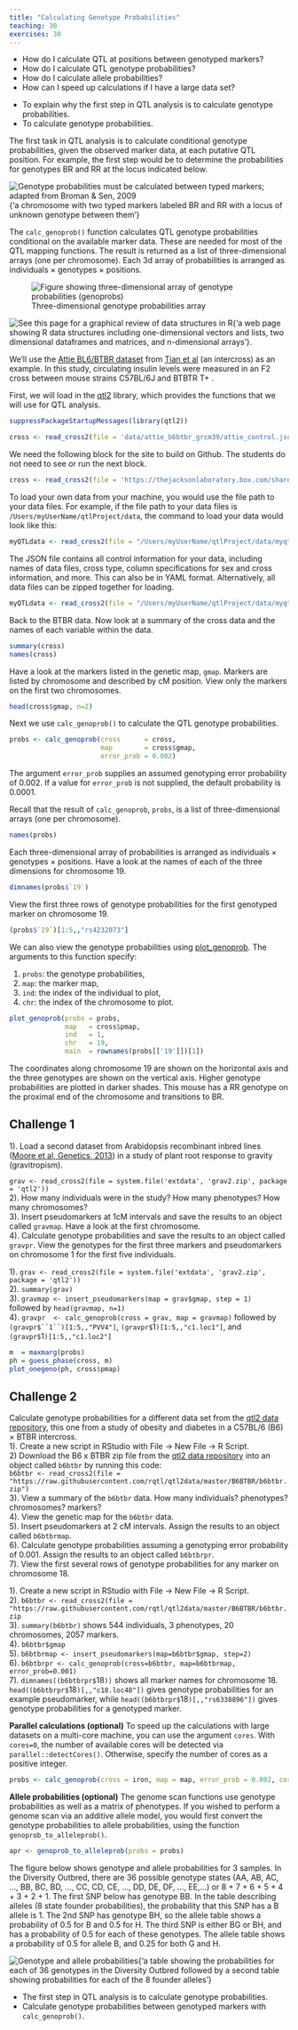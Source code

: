 ```yaml
---
title: "Calculating Genotype Probabilities"
teaching: 30
exercises: 30
---
```


:::::::::::::::::::::::::::::::::::::: questions 

- How do I calculate QTL at positions between genotyped markers?
- How do I calculate QTL genotype probabilities?
- How do I calculate allele probabilities?
- How can I speed up calculations if I have a large data set?

::::::::::::::::::::::::::::::::::::::::::::::::

::::::::::::::::::::::::::::::::::::: objectives

- To explain why the first step in QTL analysis is to calculate genotype 
probabilities.
- To calculate genotype probabilities.

::::::::::::::::::::::::::::::::::::::::::::::::

The first task in QTL analysis is to calculate conditional genotype 
probabilities, given the observed marker data, at each putative QTL position. 
For example, the first step would be to determine the probabilities for 
genotypes BR and RR at the locus indicated below.

![Genotype probabilities must be calculated between typed markers; adapted from Broman & Sen, 2009](fig/unknown_genotype.png){'a chromosome with two typed markers labeled BR and RR with a locus of unknown genotype between them'}

The `calc_genoprob()` function calculates QTL genotype probabilities conditional 
on the available marker data. These are needed for most of the QTL mapping 
functions. The result is returned as a list of three-dimensional arrays 
(one per chromosome). Each 3d array of probabilities is arranged as individuals 
$\times$ genotypes $\times$ positions.

![Three-dimensional genotype probabilities array](fig/threeD_array.png){alt='Figure showing three-dimensional array of genotype probabilities (genoprobs)'}

![See this page for a graphical review of data structures in R](http://venus.ifca.unican.es/Rintro/_images/dataStructuresNew.png){'a web page showing R data structures including one-dimensional vectors and lists, two dimensional dataframes and matrices, and n-dimensional arrays'}.  

We'll use the
[Attie BL6/BTBR dataset](https://thejacksonlaboratory.box.com/shared/static/svw7ivp5hhmd7vb8fy26tc53h7r85wez.zip)
from 
[Tian et al](https://www.ncbi.nlm.nih.gov/pmc/articles/PMC4649649/)
(an intercross) as an example. In this study, circulating insulin levels were 
measured in an F2 cross between mouse strains C57BL/6J and BTBTR T+ <tf>. 

First, we will load in the [qtl2](https://kbroman.org/qtl2/) library, which 
provides the functions that we will use for QTL analysis.

```r
suppressPackageStartupMessages(library(qtl2))
```


```r
cross <- read_cross2(file = 'data/attie_b6btbr_grcm39/attie_control.json')
```

:::::::::::::::::::::::::::::::::::::::::::::::::::::::::::: instructor

We need the following block for the site to build on Github. The students do
not need to see or run the next block.

:::::::::::::::::::::::::::::::::::::::::::::::::::::::::::::::::::::::

```r
cross <- read_cross2(file = 'https://thejacksonlaboratory.box.com/shared/static/svw7ivp5hhmd7vb8fy26tc53h7r85wez.zip')
```

To load your own data from your machine, you would use the file path to your 
data files. For example, if the file path to your data files is 
`/Users/myUserName/qtlProject/data`, the command to load your data would look 
like this:

```r
myQTLdata <- read_cross2(file = "/Users/myUserName/qtlProject/data/myqtldata.json" )
```

The JSON file contains all control information for your data, including names of 
data files, cross type, column specifications for sex and cross information, and 
more. This can also be in YAML format. Alternatively, all data files can be 
zipped together for loading.

```r
myQTLdata <- read_cross2(file = "/Users/myUserName/qtlProject/data/myqtldata.zip" )
```

Back to the BTBR data. Now look at a summary of the cross data and the names of 
each variable within the data.

```r
summary(cross)
names(cross)
```

Have a look at the markers listed in the genetic map, `gmap`. Markers are listed 
by chromosome and described by cM position. View only the markers on the first 
two chromosomes.

```r
head(cross$gmap, n=2)
```

Next we use `calc_genoprob()` to calculate the QTL genotype probabilities.

```r
probs <- calc_genoprob(cross      = cross, 
                       map        = cross$gmap, 
                       error_prob = 0.002)
```

The argument `error_prob` supplies an assumed genotyping error probability of 
0.002. If a value for `error_prob` is not supplied, the default probability is 
0.0001. 

Recall that the result of `calc_genoprob`, `probs`, is a list of 
three-dimensional arrays (one per chromosome). 

```r
names(probs)
```

Each three-dimensional array of probabilities is arranged as individuals 
$\times$ genotypes $\times$ positions. Have a look at the names of each of the 
three dimensions for chromosome 19.

```r
dimnames(probs$`19`)
```

View the first three rows of genotype probabilities for the first genotyped 
marker on chromosome 19.

```r
(probs$`19`)[1:5,,"rs4232073"]
```

We can also view the genotype probabilities using 
[plot_genoprob](https://github.com/rqtl/qtl2/blob/master/R/plot_genoprob.R). The 
arguments to this function specify:

1. `probs`: the genotype probabilities,
1. `map`: the marker map,
1. `ind`: the index of the individual to plot,
1. `chr`: the index of the chromosome to plot.

```r
plot_genoprob(probs = probs, 
              map   = cross$pmap, 
              ind   = 1, 
              chr   = 19, 
              main  = rownames(probs[['19']])[1])
```

The coordinates along chromosome 19 are shown on the horizontal axis and the 
three genotypes are shown on the vertical axis. Higher genotype probabilities 
are plotted in darker shades. This mouse has a RR genotype on the proximal end 
of the chromosome and transitions to BR.

::::::::::::::::::::::::::::::::::::: challenge 

## Challenge 1

<!-- DMG: Not sure about this. I'd rather plot more samples or chromosomes. -->

1). Load a second dataset from Arabidopsis recombinant inbred lines 
([Moore et al, Genetics, 2013](https://www.genetics.org/content/195/3/1077)) 
in a study of plant root response to gravity (gravitropism).  

`grav <- read_cross2(file = system.file('extdata', 'grav2.zip', package = 'qtl2'))`  
2). How many individuals were in the study? How many phenotypes? 
How many chromosomes?  
3). Insert pseudomarkers at 1cM intervals and save the results 
to an object called `gravmap`. Have a look at the first chromosome.  
4). Calculate genotype probabilities and save the results to an object 
called `gravpr`. View the genotypes for the first three markers and 
pseudomarkers on chromosome 1 for the first five individuals.   

:::::::::::::::::::::::: solution 

1). `grav <- read_cross2(file = system.file('extdata', 'grav2.zip', package = 'qtl2'))`  
2). `summary(grav)`   
3). `gravmap <- insert_pseudomarkers(map = grav$gmap, step = 1)`  
followed by `head(gravmap, n=1)`   
4). `gravpr  <- calc_genoprob(cross = grav, map = gravmap)` followed by  
`(gravpr$``1``)[1:5,,"PVV4"]`, `(gravpr$`1`)[1:5,,"c1.loc1"]`, and  
`(gravpr$`1`)[1:5,,"c1.loc2"]`

<!-- DMG: What about this? -->

```r
m  = maxmarg(probs)
ph = guess_phase(cross, m)
plot_onegeno(ph, cross$pmap)
```

:::::::::::::::::::::::::::::::::


## Challenge 2

Calculate genotype probabilities for a different data set from the 
[qtl2 data repository](https://github.com/rqtl/qtl2data), this one from a study 
of obesity and diabetes in a C57BL/6 (B6) × BTBR intercross.   
1). Create a new script in RStudio with File -> New File -> R Script.  
2)  Download the B6 x BTBR zip file from the 
[qtl2 data repository](https://github.com/rqtl/qtl2data) into an object 
called `b6btbr` by running this code:  
`b6btbr <- read_cross2(file = "https://raw.githubusercontent.com/rqtl/qtl2data/master/B6BTBR/b6btbr.zip")`  
3). View a summary of the `b6btbr` data. How many individuals? phenotypes? 
chromosomes? markers?  
4). View the genetic map for the `b6btbr` data.  
5). Insert pseudomarkers at 2 cM intervals. Assign the results to an object 
called `b6btbrmap`.    
6). Calculate genotype probabilities assuming a genotyping error probability 
of 0.001. Assign the results to an object called `b6btbrpr`.    
7). View the first several rows of genotype probabilities for any marker on 
chromosome 18.  

:::::::::::::::::::::::: solution 

1). Create a new script in RStudio with File -> New File -> R Script.  
2). `b6btbr <- read_cross2(file = "https://raw.githubusercontent.com/rqtl/qtl2data/master/B6BTBR/b6btbr.zip`  
3). `summary(b6btbr)` shows 544 individuals, 3 phenotypes, 20 chromosomes, 
2057 markers.  
4). `b6btbr$gmap`  
5). `b6btbrmap <- insert_pseudomarkers(map=b6btbr$gmap, step=2)`  
6). `b6btbrpr <- calc_genoprob(cross=b6btbr, map=b6btbrmap, error_prob=0.001)`  
7). `dimnames((b6btbrpr$`18`))` shows all marker names for chromosome 18. 
`head((b6btbrpr$`18`)[,,"c18.loc48"])` gives genotype probabilities for an 
example pseudomarker, while `head((b6btbrpr$`18`)[,,"rs6338896"])`  gives 
genotype probabilities for a genotyped marker.

:::::::::::::::::::::::::::::::::


:::::::::::::::::::::::::::::::::::::


**Parallel calculations (optional)** To speed up the calculations with large 
datasets on a multi-core machine, you can use the argument `cores`. With 
`cores=0`, the number of available cores will be detected via 
`parallel::detectCores()`. Otherwise, specify the number of cores as a positive 
integer.

```r
probs <- calc_genoprob(cross = iron, map = map, error_prob = 0.002, cores = 4)
```

**Allele probabilities (optional)** The genome scan functions use genotype 
probabilities as well as a matrix of phenotypes. If you wished to perform a 
genome scan via an additive allele model, you would first convert the genotype 
probabilities to allele probabilities, using the function 
`genoprob_to_alleleprob()`.

```r
apr <- genoprob_to_alleleprob(probs = probs)
```

The figure below shows genotype and allele probabilities for 3 samples. In the 
Diversity Outbred, there are 36 possible genotype states 
(AA, AB, AC, ..., BB, BC, BD, ..., CC, CD, CE, ..., DD, DE, DF, ..., EE,...) or 
8 + 7 + 6 + 5 + 4 + 3 + 2 + 1. The first SNP below has genotype BB. In the table 
describing alleles (8 state founder probabilities), the probability that this 
SNP has a B allele is 1. The 2nd SNP has genotype BH, so the allele table shows 
a probability of 0.5 for B and 0.5 for H. The third SNP is either BG or BH, and 
has a probability of 0.5 for each of these genotypes. The allele table shows a 
probability of 0.5 for allele B, and 0.25 for both G and H.

![Genotype and allele probabilities](fig/geno-to-allele-probs.png){'a table showing the probabilities for each of 36 genotypes in the Diversity Outbred followed by a second table showing probabilities for each of the 8 founder alleles'}


::::::::::::::::::::::::::::::::::::: keypoints 

- The first step in QTL analysis is to calculate genotype probabilities.
- Calculate genotype probabilities between genotyped markers with 
`calc_genoprob()`.

::::::::::::::::::::::::::::::::::::::::::::::::
